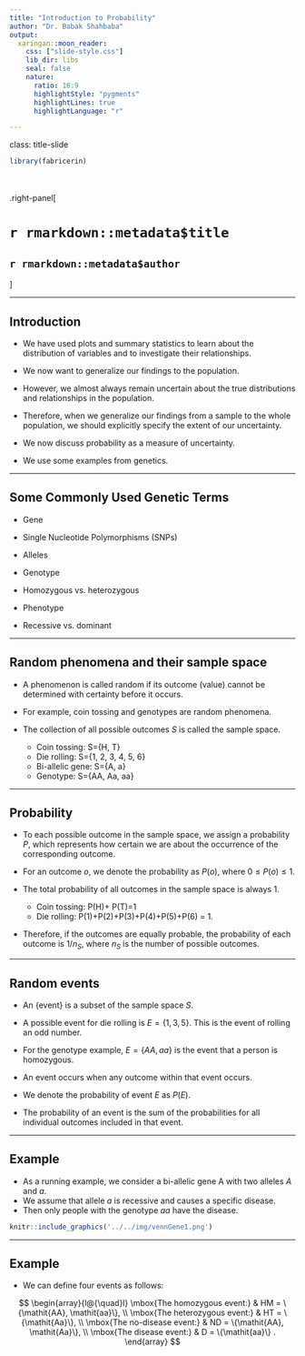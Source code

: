 ```yaml
---
title: "Introduction to Probability"
author: "Dr. Babak Shahbaba"
output: 
  xaringan::moon_reader:
    css: ["slide-style.css"]
    lib_dir: libs
    seal: false
    nature:
      ratio: 16:9
      highlightStyle: "pygments"
      highlightLines: true
      highlightLanguage: "r"

---
```


class: title-slide

```r
library(fabricerin)
```

<br>
<br>
.right-panel[ 
<br>

# `r rmarkdown::metadata$title`

## `r rmarkdown::metadata$author`

]

---

## Introduction
 - We have used plots and summary statistics to learn about the distribution of variables and to investigate their relationships. 
 
 - We now want to generalize our findings to the population. 
 
 - However, we almost always remain uncertain about the true distributions and relationships in the population.
 
 - Therefore, when we generalize our findings from a sample to the whole population, we should explicitly specify the extent of our uncertainty.  
 
 - We now discuss probability as a measure of uncertainty.
 
 - We use some examples from genetics.  
 
---
 
## Some Commonly Used Genetic Terms
 
- Gene

- Single Nucleotide Polymorphisms (SNPs)

- Alleles

- Genotype

- Homozygous vs. heterozygous

- Phenotype

- Recessive vs. dominant

---

## Random phenomena and their sample space

- A phenomenon is called random if its outcome (value) cannot be determined with certainty before it occurs. 

- For example, coin tossing and genotypes  are random phenomena.

- The collection of all possible outcomes $S$ is called the sample space. 

  - Coin tossing: S=\{H, T\} 
  - Die rolling: S=\{1, 2, 3, 4, 5, 6\} 
  - Bi-allelic gene: S=\{A, a\} 
  - Genotype: S=\{AA, Aa, aa\}

---

## Probability

- To each possible outcome in the sample space, we assign a probability
$P$, which represents how certain we are about the occurrence of the corresponding outcome. 

- For an outcome $o$, we denote the probability as $P(o)$, where $0 \le P(o) \le 1$. 

- The total probability of all outcomes in the sample space is always 1.

  - Coin tossing: P(H)+ P(T)=1
  - Die rolling:  P(1)+P(2)+P(3)+P(4)+P(5)+P(6) = 1.

- Therefore, if the outcomes are equally probable, the probability of
each outcome is $1/n_{S}$, where $n_{S}$ is the number of possible
outcomes.
  
---

## Random events

- An {event} is a subset of the sample space $S$. 

- A possible event for die rolling is $E = \{1, 3, 5\}$. This is the event of rolling an
odd number. 

- For the genotype example, $E=\{\mathit{AA}, \mathit{aa}\}$
is the event that a person is homozygous.

- An event occurs when any outcome within that event occurs. 

- We denote the probability of event $E$ as $P(E)$.
 
- The probability of an event is the sum of the probabilities for all
individual outcomes included in that event.

---

## Example

- As a running example, we consider a bi-allelic gene A with
two alleles $A$ and $a$. 
- We assume that allele $a$ is recessive and
causes a specific disease. 
- Then only people with the genotype
$\mathit{aa}$ have the disease. 

```r
knitr::include_graphics('../../img/vennGene1.png')
```

---

## Example

- We can define four events as follows:

$$
\begin{array}{l@{\quad}l}
\mbox{The homozygous event:} & HM    = \{\mathit{AA}, \mathit{aa}\}, \\
\mbox{The heterozygous event:} & HT  = \{\mathit{Aa}\},  \\  
\mbox{The no-disease event:} & ND   = \{\mathit{AA}, \mathit{Aa}\}, \\
\mbox{The disease event:} & D   = \{\mathit{aa}\} .
\end{array}
$$